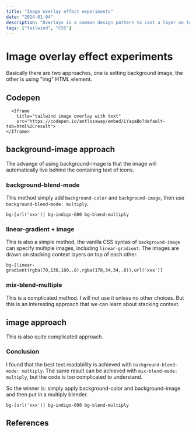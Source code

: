 ```yaml
---
title: "Image overlay effect experiments"
date: "2024-01-04"
description: "Overlays is a common design pattern to cast a layer on top of images, which improves text readability. This post shares my thoughts on different methods."
tags: ["tailwind", "CSS"]
---
```


# Image overlay effect experiments

Basically there are two approaches, one is setting background image, the other is using "img" HTML element.

## Codepen

      <Iframe
        title="tailwind image overlay with text"
        src="https://codepen.io/antlossway/embed/LYapaBo?default-tab=html%2Cresult">
	</Iframe>

## background-image approach

The advange of using background-image is that the image will automatically live behind the containing text of icons.

### background-blend-mode

This method simply add `background-color` and `background-image`, then use `background-blend-mode: multiply`.

```
bg-[url('xxx')] bg-indigo-600 bg-blend-multiply
```

### linear-gradient + image

This is also a simple method, the vanilla CSS syntax of `background-image` can specify multiple images, including `linear-gradient`.
The images are drawn on stacking context layers on top of each other.

```
bg-[linear-gradient(rgba(70,130,180,.8),rgba(178,34,34,.8)),url('xxx')]
```

### mix-blend-multiple

This is a complicated method. I will not use it unless no other choices. But this is an interesting approach that we can learn about stacking context.

## image approach

This is also quite complicated approach.

### Conclusion

I found that the best text readability is achieved with `background-blend-mode: multiply`. The same result can be achieved with `mix-blend-mode: multiply`, but the code is too complicated to understand.

So the winner is:
simply apply background-color and background-image and then put in a multiply blender.

```
bg-[url('xxx')] bg-indigo-600 bg-blend-multiply
```

## References

<LinkToNewTab
  text="https://blog.logrocket.com/guide-image-overlays-css/"
  url="https://blog.logrocket.com/guide-image-overlays-css/"
/>
